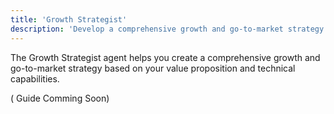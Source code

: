 ```yaml
---
title: 'Growth Strategist'
description: 'Develop a comprehensive growth and go-to-market strategy'
---
```


The Growth Strategist agent helps you create a comprehensive growth and go-to-market strategy based on your value proposition and technical capabilities.

( Guide Comming Soon)